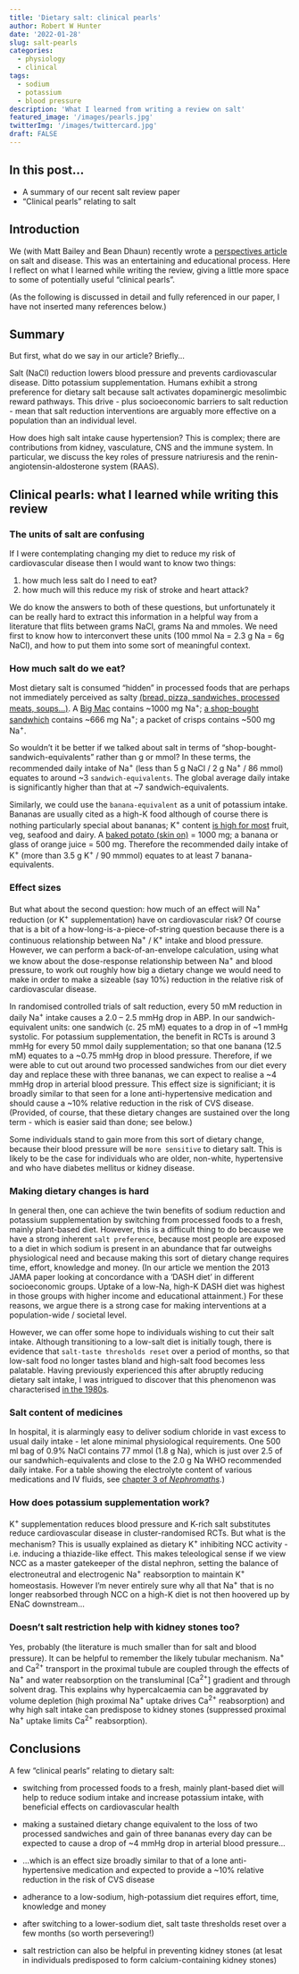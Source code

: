 ```yaml
---
title: 'Dietary salt: clinical pearls' 
author: Robert W Hunter
date: '2022-01-28'
slug: salt-pearls
categories:
  - physiology
  - clinical
tags:
  - sodium
  - potassium
  - blood pressure
description: 'What I learned from writing a review on salt'
featured_image: '/images/pearls.jpg'
twitterImg: '/images/twittercard.jpg'
draft: FALSE
---
```


## In this post...

- A summary of our recent salt review paper
- "Clinical pearls" relating to salt


## Introduction

We (with Matt Bailey and Bean Dhaun) recently wrote a [perspectives article](https://www.nature.com/articles/s41581-021-00533-0) on salt and disease.  This was an entertaining and educational process.  Here I reflect on what I learned while writing the review, giving a little more space to some of potentially useful "clinical pearls".  

(As the following is discussed in detail and fully referenced in our paper, I have not inserted many references below.)


## Summary

But first, what do we say in our article?  Briefly...

Salt (NaCl) reduction lowers blood pressure and prevents cardiovascular disease. Ditto potassium supplementation.  Humans exhibit a strong preference for dietary salt because salt activates dopaminergic mesolimbic reward pathways.  This drive - plus socioeconomic barriers to salt reduction - mean that salt reduction interventions are arguably more effective on a population than an individual level.  

How does high salt intake cause hypertension?  This is complex; there are contributions from kidney, vasculature, CNS and the immune system.  In particular, we discuss the key roles of pressure natriuresis and the renin-angiotensin-aldosterone system (RAAS).  


## Clinical pearls: what I learned while writing this review

### The units of salt are confusing

If I were contemplating changing my diet to reduce my risk of cardiovascular disease then I would want to know two things:  

1) how much less salt do I need to eat?  
2) how much will this reduce my risk of stroke and heart attack?  

We do know the answers to both of these questions, but unfortunately it can be really hard to extract this information in a helpful way from a literature that flits between grams NaCl, grams Na and mmoles.  We need first to know how to interconvert these units (100 mmol Na = 2.3 g Na = 6g NaCl), and how to put them into some sort of meaningful context.  


### How much salt do we eat?

Most dietary salt is consumed "hidden" in processed foods that are perhaps not immediately perceived as salty [(bread, pizza, sandwiches, processed meats, soups...)](https://www.heart.org/en/healthy-living/healthy-eating/eat-smart/sodium/sodium-sources).   A [Big Mac](https://www.mcdonalds.com/us/en-us/product/big-mac.html) contains ~1000 mg Na^+^; [a shop-bought sandwhich](https://www.sainsburys.co.uk/gol-ui/product/sandwiches-and-wraps/sainsburys-chicken-salad-sandwich) contains ~666 mg Na^+^; a packet of crisps contains ~500 mg Na^+^.   

So wouldn't it be better if we talked about salt in terms of "shop-bought-sandwich-equivalents" rather than g or mmol?  In these terms, the recommended daily intake of Na^+^ (less than 5 g NaCl / 2 g Na^+^ / 86 mmol) equates to around ~3 `sandwich-equivalents`.  The global average daily intake is significantly higher than that at ~7 sandwich-equivalents.  

Similarly, we could use the `banana-equivalent` as a unit of potassium intake.  Bananas are usually cited as a high-K food although of course there is nothing particularly special about bananas; K^+^ content [is high for most](https://www.cdc.gov/salt/potassium.htm) fruit, veg, seafood and dairy.  A [baked potato (skin on)](https://www.dietaryguidelines.gov/food-sources-potassium) = 1000 mg; a banana or glass of orange juice = 500 mg.  Therefore the recommended daily intake of K^+^ (more than 3.5 g K^+^ / 90 mmmol) equates to at least 7 banana-equivalents.


### Effect sizes

But what about the second question: how much of an effect will Na^+^ reduction (or K^+^ supplementation) have on cardiovascular risk?  Of course that is a bit of a how-long-is-a-piece-of-string question because there is a continuous relationship between Na^+^ / K^+^ intake and blood pressure.  However, we can perform a back-of-an-envelope calculation, using what we know about the dose-response relationship between Na^+^ and blood pressure, to work out roughly how big a dietary change we would need to make in order to make a sizeable (say 10%) reduction in the relative risk of cardiovascular disease.  

In randomised controlled trials of salt reduction, every 50 mM reduction in daily Na^+^ intake causes a 2.0 -- 2.5 mmHg drop in ABP.  In our sandwich-equivalent units: one sandwich (c. 25 mM) equates to a drop in of ~1 mmHg systolic.  For potassium supplementation, the benefit in RCTs is around 3 mmHg for every 50 mmol daily supplementation; so that one banana (12.5 mM) equates to a ~0.75 mmHg drop in blood pressure.  Therefore, if we were able to cut out around two processed sandwiches from our diet every day and replace these with three bananas, we can expect to realise a ~4 mmHg drop in arterial blood pressure.  This effect size is significiant; it is broadly similar to that seen for a lone anti-hypertensive medication and should cause a ~10% relative reduction in the risk of CVS disease.  (Provided, of course, that these dietary changes are sustained over the long term - which is easier said than done; see below.)  

Some individuals stand to gain more from this sort of dietary change, because their blood pressure will be `more sensitive` to dietary salt.  This is likely to be the case for individuals who are older, non-white, hypertensive and who have diabetes mellitus or kidney disease.  


### Making dietary changes is hard

In general then, one can achieve the twin benefits of sodium reduction and potassium supplementation by switching from processed foods to a fresh, mainly plant-based diet.  However, this is a difficult thing to do because we have a strong inherent `salt preference`, because most people are exposed to a diet in which sodium is present in an abundance that far outweighs physiological need and because making this sort of dietary change requires time, effort, knowledge and money.  (In our article we mention the 2013 JAMA paper looking at concordance with a 'DASH diet' in different socioeconomic groups.  Uptake of a low-Na, high-K DASH diet was highest in those groups with higher income and educational attainment.)  For these reasons, we argue there is a strong case for making interventions at a population-wide / societal level.  

However, we can offer some hope to individuals wishing to cut their salt intake.  Although transitioning to a low-salt diet is initially tough, there is evidence that `salt-taste thresholds reset` over a period of months, so that low-salt food no longer tastes bland and high-salt food becomes less palatable.  Having previously experienced this after abruptly reducing dietary salt intake, I was intrigued to discover that this phenomenon was characterised [in the 1980s](https://pubmed.ncbi.nlm.nih.gov/6847015/).  


### Salt content of medicines

In hospital, it is alarmingly easy to deliver sodium chloride in vast excess to usual daily intake - let alone minimal physiological requirements.  One 500 ml bag of 0.9% NaCl contains 77 mmol (1.8 g Na), which is just over 2.5 of our sandwhich-equivalents and close to the 2.0 g Na WHO recommended daily intake.  For a table showing the electrolyte content of various medications and IV fluids, see [chapter 3 of *Nephromaths*](https://kidneyfish-nephromaths.netlify.app/general-approach-to-a-patient-with-electrolyte-disturbance.html#iv-fluids-electrolyte-supplements).) 


### How does potassium supplementation work?

K^+^ supplementation reduces blood pressure and K-rich salt substitutes reduce cardiovascular disease in cluster-randomised RCTs.  But what is the mechanism?  This is usually explained as dietary K^+^ inhibiting NCC activity - i.e. inducing a thiazide-like effect.  This makes teleological sense if we view NCC as a master gatekeeper of the distal nephron, setting the balance of electroneutral and electrogenic Na^+^ reabsorption to maintain K^+^ homeostasis.  However I'm never entirely sure why all that Na^+^ that is no longer reabsorbed through NCC on a high-K diet is not then hoovered up by ENaC downstream...


### Doesn't salt restriction help with kidney stones too?  

Yes, probably (the literature is much smaller than for salt and blood pressure).  It can be helpful to remember the likely tubular mechanism.  Na^+^ and Ca^2+^ transport in the proximal tubule are coupled through the effects of Na^+^ and water reabsorption on the transluminal [Ca^2+^] gradient and through solvent drag.  This explains why hypercalcaemia can be aggravated by volume depletion (high proximal Na^+^ uptake drives Ca^2+^ reabsorption) and why high salt intake can predispose to kidney stones (suppressed proximal Na^+^ uptake limits Ca^2+^ reabsorption).  


## Conclusions

A few "clinical pearls" relating to dietary salt: 

- switching from processed foods to a fresh, mainly plant-based diet will help to reduce sodium intake and increase potassium intake, with beneficial effects on cardiovascular health  

- making a sustained dietary change equivalent to the loss of two processed sandwiches and gain of three bananas every day can be expected to cause a drop of ~4 mmHg drop in arterial blood pressure...  
- ...which is an effect size broadly similar to that of a lone anti-hypertensive medication and expected to provide a ~10% relative reduction in the risk of CVS disease  

- adherance to a low-sodium, high-potassium diet requires effort, time, knowledge and money  

- after switching to a lower-sodium diet, salt taste thresholds reset over a few months (so worth persevering!)  

- salt restriction can also be helpful in preventing kidney stones (at lesat in individuals predisposed to form calcium-containing kidney stones)  

